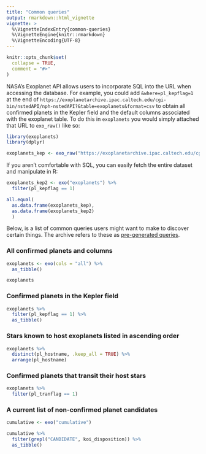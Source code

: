 ```yaml
---
title: "Common queries"
output: rmarkdown::html_vignette
vignette: >
  %\VignetteIndexEntry{common-queries}
  %\VignetteEngine{knitr::rmarkdown}
  %\VignetteEncoding{UTF-8}
---
```


```r
knitr::opts_chunk$set(
  collapse = TRUE,
  comment = "#>"
)
```

NASA's Exoplanet API allows users to incorporate SQL into the URL when accessing the database. For example, you could add `&where=pl_kepflag=1` at the end of `https://exoplanetarchive.ipac.caltech.edu/cgi-bin/nstedAPI/nph-nstedAPI?&table=exoplanets&format=csv` to obtain all confirmed planets in the Kepler field and the default columns associated with the exoplanet table. To do this in `exoplanets` you would simply attached that URL to `exo_raw()` like so:

```r
library(exoplanets)
library(dplyr)

exoplanets_kep <- exo_raw("https://exoplanetarchive.ipac.caltech.edu/cgi-bin/nstedAPI/nph-nstedAPI?&table=exoplanets&format=csv&where=pl_kepflag=1")
```

If you aren't comfortable with SQL, you can easily fetch the entire dataset and manipulate in R:

```r
exoplanets_kep2 <- exo("exoplanets") %>% 
  filter(pl_kepflag == 1)

all.equal(
  as.data.frame(exoplanets_kep), 
  as.data.frame(exoplanets_kep2)
  )
```

Below, is a list of common queries users might want to make to discover certain things. The archive refers to these as [pre-generated queries](https://exoplanetarchive.ipac.caltech.edu/docs/API_queries.html).

### All confirmed planets and columns

```r
exoplanets <- exo(cols = "all") %>% 
  as_tibble()

exoplanets
```

### Confirmed planets in the Kepler field 

```r
exoplanets %>% 
  filter(pl_kepflag == 1) %>% 
  as_tibble()
```

### Stars known to host exoplanets listed in ascending order

```r
exoplanets %>% 
  distinct(pl_hostname, .keep_all = TRUE) %>% 
  arrange(pl_hostname)
```

### Confirmed planets that transit their host stars

```r
exoplanets %>% 
  filter(pl_tranflag == 1)
```

### A current list of non-confirmed planet candidates

```r
cumulative <- exo("cumulative") 

cumulative %>% 
  filter(grepl("CANDIDATE", koi_disposition)) %>% 
  as_tibble()
```
